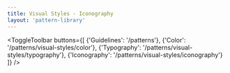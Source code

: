 ```yaml
---
title: Visual Styles - Iconography
layout: 'pattern-library'
---
```


<ToggleToolbar buttons={[
    {'Guidelines': '/patterns'},
    {'Color': '/patterns/visual-styles/color'},
    {'Typography': '/patterns/visual-styles/typography'},
    {'Iconography': '/patterns/visual-styles/iconography'}
  ]} />
